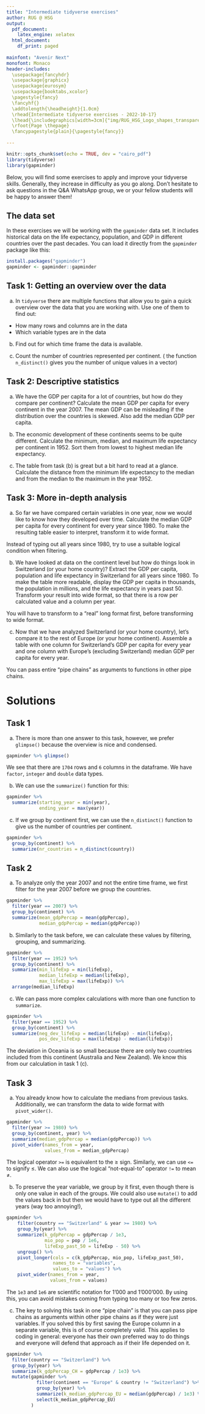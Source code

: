 ```yaml
---
title: "Intermediate tidyverse exercises"
author: RUG @ HSG
output:
  pdf_document:
    latex_engine: xelatex
  html_document:
    df_print: paged
  
mainfont: "Avenir Next"
monofont: Monaco
header-includes:
  \usepackage{fancyhdr}
  \usepackage{graphicx}
  \usepackage{eurosym}
  \usepackage{booktabs,xcolor}
  \pagestyle{fancy}
  \fancyhf{}
  \addtolength{\headheight}{1.0cm}
  \rhead{Intermediate tidyverse exercises - 2022-10-17}
  \lhead{\includegraphics[width=3cm]{"img/RUG_HSG_Logo_shapes_transparent.png"}}
  \rfoot{Page \thepage}
  \fancypagestyle{plain}{\pagestyle{fancy}}
  
---
```


```r
knitr::opts_chunk$set(echo = TRUE, dev = "cairo_pdf")
library(tidyverse)
library(gapminder)
```

Below, you will find some exercises to apply and improve your tidyverse skills. Generally, they increase in difficulty as you go along. Don't hesitate to ask questions in the Q&A WhatsApp group, we or your fellow students will be happy to answer them!

## The data set

In these exercises we will be working with the `gapminder` data set. It includes historical data on the life expectancy, population, and GDP in different countries over the past decades. You can load it directly from the `gapminder` package like this:

```r
install.packages("gapminder")
gapminder <- gapminder::gapminder
```

## Task 1: Getting an overview over the data

(a) In `tidyverse` there are multiple functions that allow you to gain a quick overview over the data that you are working with. Use one of them to find out:
- How many rows and columns are in the data
- Which variable types are in the data
\hfill\break

(b) Find out for which time frame the data is available.
\hfill\break

(c) Count the number of countries represented per continent. (\textit{Hint:} the function `n_distinct()` gives you the number of unique values in a vector)

## Task 2: Descriptive statistics

(a) We have the GDP per capita for a lot of countries, but how do they compare per continent? Calculate the mean GDP per capita for every continent in the year 2007. The mean GDP can be misleading if the distribution over the countries is skewed. Also add the median GDP per capita.
\hfill\break

(b) The economic development of these continents seems to be quite different. Calculate the minimum, median, and maximum life expectancy per continent in 1952. Sort them from lowest to highest median life expectancy.
\hfill\break

(c) The table from task (b) is great but a bit hard to read at a glance. Calculate the distance from the minimum life expectancy to the median and from the median to the maximum in the year 1952.
\newpage

## Task 3: More in-depth analysis

(a) So far we have compared certain variables in one year, now we would like to know how they developed over time. Calculate the median GDP per capita for every continent for every year since 1980. To make the resulting table easier to interpret, transform it to wide format.

\textit{Hint:} Instead of typing out all years since 1980, try to use a suitable logical condition when filtering.
\hfill\break

(b) We have looked at data on the continent level but how do things look in Switzerland (or your home country)? Extract the GDP per capita, population and life expectancy in Switzerland for all years since 1980. To make the table more readable, display the GDP per capita in thousands, the population in millions, and the life expectancy in years past 50. Transform your result into wide format, so that there is a row per calculated value and a column per year.

\textit{Hint:} You will have to transform to a "real" long format first, before transforming to wide format.
\hfill\break

(c) Now that we have analyzed Switzerland (or your home country), let's compare it to the rest of Europe (or your home continent). Assemble a table with one column for Switzerland's GDP per capita for every year and one column with Europe's (excluding Switzerland) median GDP per capita for every year.

\textit{Hint:} You can pass entire "pipe chains" as arguments to functions in other pipe chains.
\hfill\break

\textbf{If you made it this far, we commend you! That was some serious data wrangling just then. You now have some important skills to apply to your own data analyses!}


\newpage

# Solutions
## Task 1

(a) There is more than one answer to this task, however, we prefer `glimpse()` because the overview is nice and condensed.

```r
gapminder %>% glimpse()
```

We see that there are `1704` rows and `6` columns in the dataframe. We have `factor`, `integer` and `double` data types.
\hfill\break

(b) We can use the `summarize()` function for this:
```r
gapminder %>%
  summarize(starting_year = min(year),
            ending_year = max(year))
```
\hfill\break

(c) If we group by continent first, we can use the `n_distinct()` function to give us the number of countries per continent.
```r
gapminder %>%
  group_by(continent) %>% 
  summarize(nr_countries = n_distinct(country))
```
\newpage

## Task 2

(a) To analyze only the year 2007 and not the entire time frame, we first filter for the year 2007 before we group the countries.
```r
gapminder %>%
  filter(year == 2007) %>%
  group_by(continent) %>%
  summarize(mean_gdpPercap = mean(gdpPercap),
            median_gdpPercap = median(gdpPercap))
```
\hfill\break

(b) Similarly to the task before, we can calculate these values by filtering, grouping, and summarizing.
```r
gapminder %>%
  filter(year == 1952) %>%
  group_by(continent) %>%
  summarize(min_lifeExp = min(lifeExp),
            median_lifeExp = median(lifeExp),
            max_lifeExp = max(lifeExp)) %>% 
  arrange(median_lifeExp)
```
\newpage

(c) We can pass more complex calculations with more than one function to `summarize`.
```r
gapminder %>%
  filter(year == 1952) %>%
  group_by(continent) %>%
  summarize(neg_dev_lifeExp = median(lifeExp) - min(lifeExp),
            pos_dev_lifeExp = max(lifeExp) - median(lifeExp))
```
\textit{Note:} The deviation in Oceania is so small because there are only two countries included from this continent (Australia and New Zealand). We know this from our calculation in task 1 (c).
\hfill\break

## Task 3

(a) You already know how to calculate the medians from previous tasks. Additionally, we can transform the data to wide format with `pivot_wider()`.
```r
gapminder %>% 
  filter(year >= 1980) %>% 
  group_by(continent, year) %>% 
  summarize(median_gdpPercap = median(gdpPercap)) %>% 
  pivot_wider(names_from = year,
              values_from = median_gdpPercap)
```
\textit{Note:} The logical operator `>=` is equivalent to the ≥ sign. Similarly, we can use `<=` to signify ≤. We can also use the logical "not-equal-to" operator `!=` to mean ≠.
\newpage

(b) To preserve the year variable, we group by it first, even though there is only one value in each of the groups. We could also use `mutate()` to add the values back in but then we would have to type out all the different years (way too annoying!),
```r
gapminder %>% 
    filter(country == "Switzerland" & year >= 1980) %>% 
    group_by(year) %>% 
    summarize(k_gdpPercap = gdpPercap / 1e3,
              mio_pop = pop / 1e6,
              lifeExp_past_50 = lifeExp - 50) %>% 
    ungroup() %>% 
    pivot_longer(cols = c(k_gdpPercap, mio_pop, lifeExp_past_50),
                 names_to = "variables",
                 values_to = "values") %>% 
    pivot_wider(names_from = year,
                values_from = values)
```
\textit{Note:} The `1e3` and `1e6` are scientific notation for 1'000 and 1'000'000. By using this, you can avoid mistakes coming from typing too many or too few zeros.
\newpage

(c) The key to solving this task in one "pipe chain" is that you can pass pipe chains as arguments within other pipe chains as if they were just variables. If you solved this by first saving the Europe column in a separate variable, this is of course completely valid. This applies to coding in general: everyone has their own preferred way to do things and everyone will defend that approach as if their life depended on it.
```r
gapminder %>%
  filter(country == "Switzerland") %>%
  group_by(year) %>%
  summarize(k_gdpPercap_CH = gdpPercap / 1e3) %>%
  mutate(gapminder %>%
           filter(continent == "Europe" & country != "Switzerland") %>%
           group_by(year) %>%
           summarize(k_median_gdpPercap_EU = median(gdpPercap) / 1e3) %>%
           select(k_median_gdpPercap_EU)
         )
```